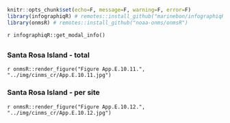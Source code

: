```r
knitr::opts_chunk$set(echo=F, message=F, warning=F, error=F)
library(infographiqR) # remotes::install_github("marinebon/infographiqR") 
library(onmsR) # remotes::install_github("noaa-onms/onmsR")
```

`r infographiqR::get_modal_info()`

## {.tabset}

### Santa Rosa Island - total

`r onmsR::render_figure("Figure App.E.10.11.", "../img/cinms_cr/App.E.10.11.jpg")`

### Santa Rosa Island - per site

`r onmsR::render_figure("Figure App.E.10.12.", "../img/cinms_cr/App.E.10.12.jpg")`
